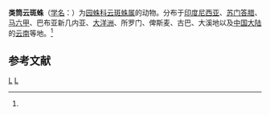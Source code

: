 {{Speciesbox
| taxon = Cyrtophora cylindroides
| binomial_authority = (Walckenaer, 1842)<ref name='id13646'>{{cite web| url =http://www.bioinfo.cn/db05/BjdwSpecies.php?action=view&id=13646| title =类筒云斑蛛| work =《中国动物物种编目数据库》| publisher =中国科学院微生物研究所| author =中国科学院动物研究所| accessdate =2009-04-28| deadurl =yes| archiveurl =https://web.archive.org/web/20160305102707/http://www.bioinfo.cn/db05/BjdwSpecies.php?action=view&id=13646| archivedate =2016-03-05}}</ref>
}}

'''类筒云斑蛛'''（[[学名|学名]]：{{lang|la|''Cyrtophora cylindroides''}}）为[[园蛛科|园蛛科]][[云斑蛛属|云斑蛛属]]的动物。分布于[[印度尼西亚|印度尼西亚]]、[[苏门答腊|苏门答腊]]、[[马六甲|马六甲]]、巴布亚新几内亚、[[大洋洲|大洋洲]]、所罗门、俾斯麦、古巴、大溪地以及[[中国大陆|中国大陆]]的[[云南|云南]]等地。<ref name='id13646'/>

== 参考文献 ==
{{reflist}}

{{taxonbar}}
[[Category:_1842年描述的动物|L]]
[[Category:云斑蛛属|L]]
